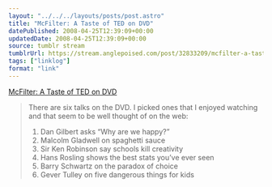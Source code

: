 ```yaml
---
layout: "../../../layouts/posts/post.astro"
title: "McFilter: A Taste of TED on DVD"
datePublished: 2008-04-25T12:39:09+00:00
updatedDate: 2008-04-25T12:39:09+00:00
source: tumblr stream
tumblrUrl: https://stream.anglepoised.com/post/32833209/mcfilter-a-taste-of-ted-on-dvd
tags: ["linklog"]
format: "link"
---
```


[McFilter: A Taste of TED on DVD][1]

> There are six talks on the DVD. I picked ones that I enjoyed watching and that seem to be well thought of on the web:
>
> 1.  Dan Gilbert asks “Why are we happy?”
> 2.  Malcolm Gladwell on spaghetti sauce
> 3.  Sir Ken Robinson say schools kill creativity
> 4.  Hans Rosling shows the best stats you’ve ever seen
> 5.  Barry Schwartz on the paradox of choice
> 6.  Gever Tulley on five dangerous things for kids

[1]: http://www.mcqn.net/mcfilter/archives/computers/a_taste_of_ted_on_dvd.html
